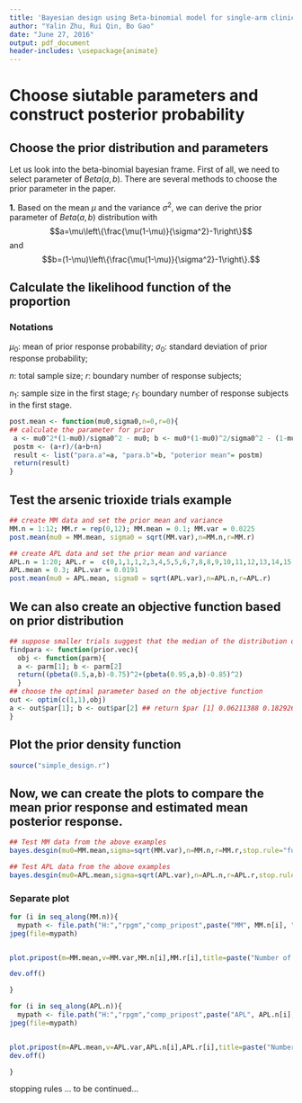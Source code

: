 ---
title: 'Bayesian design using Beta-binomial model for single-arm clinical trials '
author: "Yalin Zhu, Rui Qin, Bo Gao"
date: "June 27, 2016"
output: pdf_document
header-includes: \usepackage{animate}
---



# Choose siutable parameters and construct posterior probability

## Choose the prior distribution and parameters
Let us look into the beta-binomial bayesian frame. First of all, we need to select parameter of $Beta(a,b)$. There are several methods to choose the prior parameter in the paper. 

**1.** Based on the mean $\mu$ and the variance $\sigma^2$, we can derive the prior parameter of $Beta(a,b)$ distribution with $$a=\mu\left\{\frac{\mu(1-\mu)}{\sigma^2}-1\right\}$$ and $$b=(1-\mu)\left\{\frac{\mu(1-\mu)}{\sigma^2}-1\right\}.$$ 


## Calculate the likelihood function of the proportion
### Notations
$\mu_0$: mean of prior response probability; $\sigma_0$: standard deviation of prior response probability;

$n$: total sample size; $r$: boundary number of response subjects;

$n_1$: sample size in the first stage; $r_1$: boundary number of response subjects in the first stage. 

```{r tidy=TRUE}
post.mean <- function(mu0,sigma0,n=0,r=0){
## calculate the parameter for prior
 a <- mu0^2*(1-mu0)/sigma0^2 - mu0; b <- mu0*(1-mu0)^2/sigma0^2 - (1-mu0)
 postm <- (a+r)/(a+b+n)
 result <- list("para.a"=a, "para.b"=b, "poterior mean"= postm)
 return(result)
}
```
## Test the arsenic trioxide trials example
```{r tidy=TRUE}
## create MM data and set the prior mean and variance
MM.n = 1:12; MM.r = rep(0,12); MM.mean = 0.1; MM.var = 0.0225
post.mean(mu0 = MM.mean, sigma0 = sqrt(MM.var),n=MM.n,r=MM.r)

## create APL data and set the prior mean and variance
APL.n = 1:20; APL.r =  c(0,1,1,1,2,3,4,5,5,6,7,8,8,9,10,11,12,13,14,15)
APL.mean = 0.3; APL.var = 0.0191
post.mean(mu0 = APL.mean, sigma0 = sqrt(APL.var),n=APL.n,r=APL.r)
```

## We can also create an objective function based on prior distribution 

```{r tidy=TRUE}
## suppose smaller trials suggest that the median of the distribution of prior is about 0.75 and 95 percentile is 0.85
findpara <- function(prior.vec){
  obj <- function(parm){
  a <- parm[1]; b <- parm[2]
  return((pbeta(0.5,a,b)-0.75)^2+(pbeta(0.95,a,b)-0.85)^2)
  }
## choose the optimal parameter based on the objective function
out <- optim(c(1,1),obj)
a <- out$par[1]; b <- out$par[2] ## return $par [1] 0.06211388 0.18292668
}
```




## Plot the prior density function 
```{r tidy=TRUE}
source("simple_design.r")
```

## Now, we can create the plots to compare the mean prior response and estimated mean posterior response.
```{r  tidy=TRUE, fig.show='animate', out.width = '6in'}
## Test MM data from the above examples
bayes.desgin(mu0=MM.mean,sigma=sqrt(MM.var),n=MM.n,r=MM.r,stop.rule="futility",Rmin=0.1,ymax=18)
```

```{r  tidy=TRUE, fig.show='animate', out.width = '6in'}
## Test APL data from the above examples
bayes.desgin(mu0=APL.mean,sigma=sqrt(APL.var),n=APL.n,r=APL.r,stop.rule="efficacy",Rmax=0.3, ymax=4.5)
```

### Separate plot
```{r,eval=FALSE}
for (i in seq_along(MM.n)){
  mypath <- file.path("H:","rpgm","comp_pripost",paste("MM", MM.n[i], ".jpg", sep = ""))  
jpeg(file=mypath)


plot.pripost(m=MM.mean,v=MM.var,MM.n[i],MM.r[i],title=paste("Number of inclusions in MM trial: ",MM.n[i],sep =" "),ymax=18)

dev.off()

}
```

```{r,eval=FALSE}
for (i in seq_along(APL.n)){
  mypath <- file.path("H:","rpgm","comp_pripost",paste("APL", APL.n[i], ".jpg", sep = ""))  
jpeg(file=mypath)


plot.pripost(m=APL.mean,v=APL.var,APL.n[i],APL.r[i],title=paste("Number of inclusions in APL trial: ",APL.n[i],sep =" "),ymax=4.5)
dev.off()

}
```



stopping rules ... to be continued...
